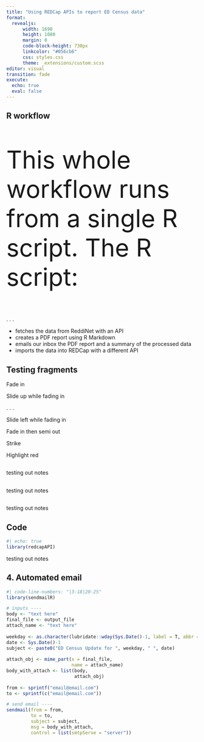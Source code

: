```yaml
---
title: "Using REDCap APIs to report ED Census data"
format: 
  revealjs:
      width: 1690
      height: 1080
      margin: 0
      code-block-height: 730px
      linkcolor: "#056cb6"
      css: styles.css
      theme: _extensions/custom.scss
editor: visual
transition: fade
execute:
  echo: true
  eval: false
---
```


## R workflow {.section-header background-image="images/blank-slide.png" background-size="contain"}


::: {.fragment style="font-size: 4rem"}

This whole workflow runs from a single R script. The R script:

:::

. . . 

::: {.incremental code-line-numbers="4"}
- fetches the data from ReddiNet with an API
- creates a PDF report using R Markdown
- emails our inbox the PDF report and a summary of the processed data
- imports the data into REDCap with a different API
:::


## Testing fragments
::: {.fragment}
Fade in
:::

::: {.fragment}
Slide up while fading in
:::

. . . 

::: {.fragment}
Slide left while fading in
:::

::: {.fragment}
Fade in then semi out
:::

::: {.fragment .strike}
Strike
:::

::: {.fragment .highlight-red}
Highlight red
:::

##  {.section-header background-image="images/redcap-apis_sidebar.png" background-size="contain" background-color="#1a1a1a"}

::: notes
testing out notes
:::

## {.section-header background-image="images/redcap-apis_api.png" background-size="contain" background-color="#1a1a1a"}

::: notes
testing out notes
:::

## {.section-header background-image="images/redcap-apis_api-playground.png" background-size="contain" background-color="#1a1a1a"}

::: notes
testing out notes
:::

## Code {.section-header background-image="images/blank-slide.png" background-size="contain" background-color="#1a1a1a"}

```r
#| echo: true
library(redcapAPI)


```

::: notes
testing out notes
:::

## 4. Automated email {.section-header background-image="images/blank-slide.png" background-size="contain" background-color="#1a1a1a"}

```r
#| code-line-numbers: "|3-18|20-25"
library(sendmailR)

# inputs ----
body <- "text here"
final_file <- output_file
attach_name <- "text here"
  
weekday <- as.character(lubridate::wday(Sys.Date()-1, label = T, abbr = F))
date <- Sys.Date()-1
subject <- paste0("ED Census Update for ", weekday, " ", date)
  
attach_obj <- mime_part(x = final_file,
                        name = attach_name)
body_with_attach <- list(body, 
                         attach_obj)
  
from <- sprintf("email@email.com")
to <- sprintf(c("email@email.com"))

# send email ----
sendmail(from = from,
         to = to,
         subject = subject,
         msg = body_with_attach,
         control = list(smtpServe = "server"))
```